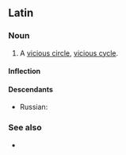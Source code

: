 ==Latin==

===Noun===
{{la-noun|[[circulus]] [[vitiōsus]]|circulī vitiōsī|m|second}}

# A [[vicious circle]], [[vicious cycle]].

====Inflection====
{{la-decl-multi|circul<2> vitiōs<1&2>|g=m}}

====Descendants====
* Russian: {{l|ru|поро́чный круг}} {{qualifier|calque}}

===See also===
* {{l|la|circulus in probandō}}